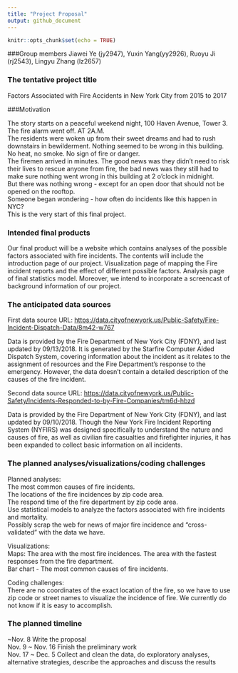 ```yaml
---
title: "Project Proposal"
output: github_document
---
```


```r
knitr::opts_chunk$set(echo = TRUE)
```

###Group members
Jiawei Ye (jy2947), Yuxin Yang(yy2926), Ruoyu Ji (rj2543), Lingyu Zhang (lz2657)

### The tentative project title

Factors Associated with Fire Accidents in New York City from 2015 to 2017

###Motivation

The story starts on a peaceful weekend night, 100 Haven Avenue, Tower 3.  
The fire alarm went off. AT 2A.M.  
The residents were woken up from their sweet dreams and had to rush downstairs in bewilderment. Nothing seemed to be wrong in this building. No heat, no smoke. No sign of fire or danger.  
The firemen arrived in minutes. The good news was they didn't need to risk their lives to rescue anyone from fire, the bad news was they still had to make sure nothing went wrong in this building at 2 o'clock in midnight.  
But there was nothing wrong - except for an open door that should not be opened on the rooftop.  
Someone began wondering - how often do incidents like this happen in NYC?  
This is the very start of this final project.  

### Intended final products

Our final product will be a website which contains analyses of the possible factors associated with fire incidents. The contents will include the introduction page of our project. Visualization page of mapping the Fire incident reports and the effect of different possible factors. Analysis page of final statistics model. Moreover, we intend to incorporate a screencast of background information of our project.

### The anticipated data sources

First data source URL: <https://data.cityofnewyork.us/Public-Safety/Fire-Incident-Dispatch-Data/8m42-w767> 

Data is provided by the Fire Department of New York City (FDNY), and last updated by 09/13/2018. It is generated by the Starfire Computer Aided Dispatch System, covering information about the incident as it relates to the assignment of resources and the Fire Department’s response to the emergency. However, the data doesn’t contain a detailed description of the causes of the fire incident.

Second data source URL: <https://data.cityofnewyork.us/Public-Safety/Incidents-Responded-to-by-Fire-Companies/tm6d-hbzd>

Data is provided by the Fire Department of New York City (FDNY), and last updated by 09/10/2018. Though the New York Fire Incident Reporting System (NYFIRS) was designed specifically to understand the nature and causes of fire, as well as civilian fire casualties and firefighter injuries, it has been expanded to collect basic information on all incidents.


### The planned analyses/visualizations/coding challenges
Planned analyses:  
The most common causes of fire incidents.  
The locations of the fire incidences by zip code area.  
The respond time of the fire department by zip code area.  
Use statistical models to analyze the factors associated with fire incidents and mortality.  
Possibly scrap the web for news of major fire incidence and “cross-validated” with the data we have.  

Visualizations:  
Maps: The area with the most fire incidences. The area with the fastest responses from the fire department.  
Bar chart - The most common causes of fire incidents.  

Coding challenges:  
There are no coordinates of the exact location of the fire, so we have to use zip code or street names to visualize the incidence of fire. We currently do not know if it is easy to accomplish.  


### The planned timeline

~Nov. 8 Write the proposal  
Nov. 9 ~ Nov. 16 Finish the preliminary work  
Nov. 17 ~ Dec. 5 Collect and clean the data, do exploratory analyses, alternative strategies, describe the approaches and discuss the results  
